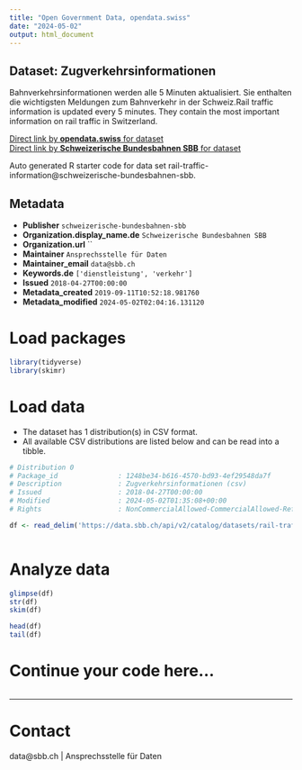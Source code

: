 ```yaml
---
title: "Open Government Data, opendata.swiss"
date: "2024-05-02"
output: html_document
---
```


## Dataset: Zugverkehrsinformationen

Bahnverkehrsinformationen werden alle 5 Minuten aktualisiert. Sie enthalten die wichtigsten Meldungen zum Bahnverkehr in der Schweiz.Rail traffic information is updated every 5 minutes. They contain the most important information on rail traffic in Switzerland.

[Direct link by **opendata.swiss** for dataset](https://opendata.swiss/de/dataset/zugverkehrsinformationen)<br>
[Direct link by **Schweizerische Bundesbahnen SBB** for dataset](https://data.sbb.ch/explore/dataset/rail-traffic-information/)

Auto generated R starter code for data set rail-traffic-information@schweizerische-bundesbahnen-sbb.

## Metadata

- **Publisher** `schweizerische-bundesbahnen-sbb`
- **Organization.display_name.de** `Schweizerische Bundesbahnen SBB`
- **Organization.url** ``
- **Maintainer** `Ansprechsstelle für Daten`
- **Maintainer_email** `data@sbb.ch`
- **Keywords.de** `['dienstleistung', 'verkehr']`
- **Issued** `2018-04-27T00:00:00`
- **Metadata_created** `2019-09-11T10:52:18.981760`
- **Metadata_modified** `2024-05-02T02:04:16.131120`


# Load packages

```r

library(tidyverse)
library(skimr)

```

# Load data

-   The dataset has 1 distribution(s) in CSV format.
-   All available CSV distributions are listed below and can be read into a tibble.

```r

# Distribution 0
# Package_id               : 1248be34-b616-4570-bd93-4ef29548da7f
# Description              : Zugverkehrsinformationen (csv)
# Issued                   : 2018-04-27T00:00:00
# Modified                 : 2024-05-02T01:35:08+00:00
# Rights                   : NonCommercialAllowed-CommercialAllowed-ReferenceRequired

df <- read_delim('https://data.sbb.ch/api/v2/catalog/datasets/rail-traffic-information/exports/csv')



```

# Analyze data

```r

glimpse(df)
str(df)
skim(df)

head(df)
tail(df)

```

# Continue your code here...

```r

```

------------------------------------------------------------------------

# Contact

data@sbb.ch | Ansprechsstelle für Daten
